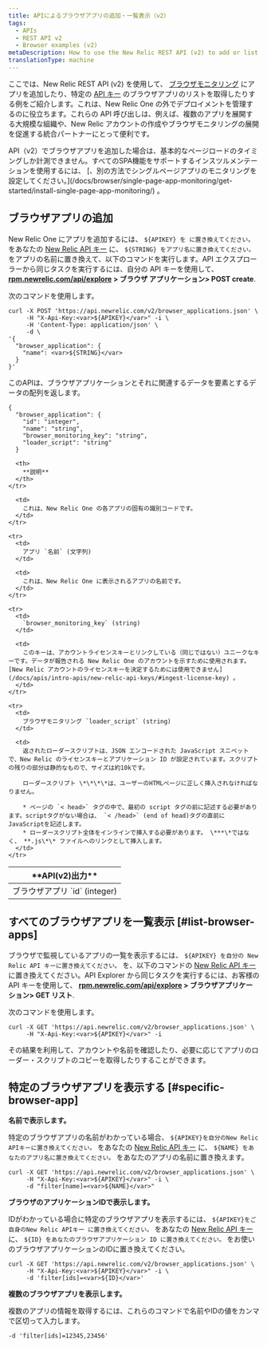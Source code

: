 ```yaml
---
title: APIによるブラウザアプリの追加・一覧表示（v2）
tags:
  - APIs
  - REST API v2
  - Browser examples (v2)
metaDescription: How to use the New Relic REST API (v2) to add or list browser apps.
translationType: machine
---
```


ここでは、New Relic REST API (v2) を使用して、 [ブラウザモニタリング](/docs/browser/new-relic-browser/welcome-new-relic-browser/new-relic-browser) にアプリを追加したり、特定の [API キー](/docs/apis/rest-api-v2/requirements/api-keys) のブラウザアプリのリストを取得したりする例をご紹介します。これは、New Relic One の外でデプロイメントを管理するのに役立ちます。これらの API 呼び出しは、例えば、複数のアプリを展開する大規模な組織や、New Relic アカウントの作成やブラウザモニタリングの展開を促進する統合パートナーにとって便利です。

<Callout variant="important">
  API（v2）でブラウザアプリを追加した場合は、基本的なページロードのタイミングしか計測できません。すべてのSPA機能をサポートするインスツルメンテーションを使用するには、 [、別の方法でシングルページアプリのモニタリングを設定してください。](/docs/browser/single-page-app-monitoring/get-started/install-single-page-app-monitoring/) 。
</Callout>

## ブラウザアプリの追加

New Relic One にアプリを追加するには、 `${APIKEY} を に置き換えてください。` をあなたの [New Relic API キー](/docs/apis/rest-api-v2/requirements/api-keys#rest-api-key) に、 `${STRING} をアプリ名に置き換えてください。` をアプリの名前に置き換えて、以下のコマンドを実行します。API エクスプローラーから同じタスクを実行するには、自分の API キーを使用して、 **[rpm.newrelic.com/api/explore](https://rpm.newrelic.com/api/explore) > ブラウザ アプリケーション> POST create**.

次のコマンドを使用します。

```
curl -X POST 'https://api.newrelic.com/v2/browser_applications.json' \
     -H "X-Api-Key:<var>${APIKEY}</var>" -i \
     -H 'Content-Type: application/json' \
     -d \
'{
  "browser_application": {
    "name": <var>${STRING}</var>
  }
}'
```

このAPIは、ブラウザアプリケーションとそれに関連するデータを要素とするデータの配列を返します。

```
{
  "browser_application": {
    "id": "integer",
    "name": "string",
    "browser_monitoring_key": "string",
    "loader_script": "string"
  }
```

<table>
  <thead>
    <tr>
      <th width={250}>
        **API(v2)出力**
      </th>

      <th>
        **説明**
      </th>
    </tr>
  </thead>

  <tbody>
    <tr>
      <td>
        ブラウザアプリ `id` (integer)
      </td>

      <td>
        これは、New Relic One の各アプリの固有の識別コードです。
      </td>
    </tr>

    <tr>
      <td>
        アプリ `名前` (文字列)
      </td>

      <td>
        これは、New Relic One に表示されるアプリの名前です。
      </td>
    </tr>

    <tr>
      <td>
        `browser_monitoring_key` (string)
      </td>

      <td>
        このキーは、アカウントライセンスキーとリンクしている（同じではない）ユニークなキーです。データが報告される New Relic One のアカウントを示すために使用されます。 [New Relic アカウントのライセンスキーを決定するためには使用できません](/docs/apis/intro-apis/new-relic-api-keys/#ingest-license-key) 。
      </td>
    </tr>

    <tr>
      <td>
        ブラウザモニタリング `loader_script` (string)
      </td>

      <td>
        返されたローダースクリプトは、JSON エンコードされた JavaScript スニペットで、New Relic のライセンスキーとアプリケーション ID が設定されています。スクリプトの残りの部分は静的なもので、サイズは約10kです。

        ローダースクリプト \*\*\*\*は、ユーザーのHTMLページに正しく挿入されなければなりません。

        * ページの `< head>` タグの中で、最初の script タグの前に記述する必要があります。scriptタグがない場合は、 `< /head>` (end of head)タグの直前にJavaScriptを記述します。
        * ローダースクリプト全体をインラインで挿入する必要があります。 \***\*ではなく、 **.js\*\* ファイルへのリンクとして挿入します。
      </td>
    </tr>
  </tbody>
</table>

## すべてのブラウザアプリを一覧表示 [#list-browser-apps]

ブラウザで監視しているアプリの一覧を表示するには、 `${APIKEY} を自分の New Relic API キーに置き換えてください。` を、以下のコマンドの [New Relic API キー](/docs/apis/rest-api-v2/requirements/api-keys#rest-api-key) に置き換えてください。API Explorer から同じタスクを実行するには、お客様の API キーを使用して、 **[rpm.newrelic.com/api/explore](https://rpm.newrelic.com/api/explore) > ブラウザアプリケーション> GET リスト**.

次のコマンドを使用します。

```
curl -X GET 'https://api.newrelic.com/v2/browser_applications.json' \
     -H "X-Api-Key:<var>${APIKEY}</var>" -i
```

その結果を利用して、アカウントや名前を確認したり、必要に応じてアプリのローダー・スクリプトのコピーを取得したりすることができます。

## 特定のブラウザアプリを表示する [#specific-browser-app]

**名前で表示します。**

特定のブラウザアプリの名前がわかっている場合、 `${APIKEY}を自分のNew Relic APIキーに置き換えてください。` をあなたの [New Relic API キー](/docs/apis/rest-api-v2/requirements/api-keys#rest-api-key) に、 `${NAME} をあなたのアプリ名に置き換えてください。` をあなたのアプリの名前に置き換えます。

```
curl -X GET 'https://api.newrelic.com/v2/browser_applications.json' \
     -H "X-Api-Key:<var>${APIKEY}</var>" -i \
     -d "filter[name]=<var>${NAME}</var>"
```

**ブラウザのアプリケーションIDで表示します。**

IDがわかっている場合に特定のブラウザアプリを表示するには、 `${APIKEY}をご自身のNew Relic APIキー に置き換えてください。` をあなたの [New Relic API キー](/docs/apis/rest-api-v2/requirements/api-keys#rest-api-key) に、 `${ID} をあなたのブラウザアプリケーション ID に置き換えてください。` をお使いのブラウザアプリケーションのIDに置き換えてください。

```
curl -X GET 'https://api.newrelic.com/v2/browser_applications.json' \
     -H "X-Api-Key:<var>${APIKEY}</var>" -i \
     -d 'filter[ids]=<var>${ID}</var>'
```

**複数のブラウザアプリを表示します。**

複数のアプリの情報を取得するには、これらのコマンドで名前やIDの値をカンマで区切って入力します。

```
-d 'filter[ids]=12345,23456'
```
